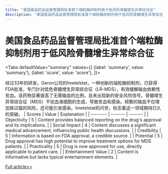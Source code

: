```yaml
---
title: "美国食品药品监督管理局批准首个端粒酶抑制剂用于低风险骨髓增生异常综合征"
description: "美国食品药品监督管理局批准首个端粒酶抑制剂用于低风险骨髓增生异常综合征"
---
```



# 美国食品药品监督管理局批准首个端粒酶抑制剂用于低风险骨髓增生异常综合征


<Tabs
	defaultValue="summary"
	values={[
	{label: 'summary', value: 'summary'},
	{label: 'score', value: 'score'},
]}>
<TabItem value="summary">


经过33年的研发，Geron公司的Imetelstat，一种创新的端粒酶抑制剂，已获得FDA批准，专门针对低危骨髓增生异常综合征（LR-MDS），有效缓解输血依赖性贫血。该药物显著提高了无需输血的比例，且未出现新的安全风险信号。骨髓增生异常综合征（MDS）干扰血液细胞的生成，导致贫血和感染。频繁的输血不仅增加铁过载的风险，还可能引发感染。Imetelstat的问世，标志着这一领域期待已久的突破。
</TabItem>
<TabItem value="score">
	| Scores     | Value   | Explanation |
	| -------- | ------- | ------- |
	| Objectivity  | 5    | Content provides balanced reporting on the drug's approval and its implications.    |
	| Social Impact | 4     | Content discusses a significant medical advancement, influencing public health discussions.    |
	| Credibility    | 5    | Information is based on FDA approval, a credible source.    |
	| Potential    | 5    | Drug approval has high potential to improve treatment options for MDS patients.    |
	| Practicality    | 5    | Drug is now approved for use, directly applicable to patient care.    |
	| Entertainment Value    | 2    | Content is informative but lacks typical entertainment elements.    |
</TabItem>
</Tabs>

[Full article>>](https://readhub.cn/topic/8aDsHnpipjR)
